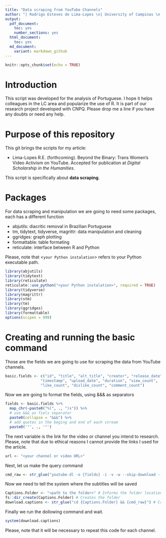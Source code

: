 ```yaml
---
title: "Data scraping from YouTube Channels"
author: "| Rodrigo Esteves de Lima-Lopes \n| University of Campinas \n| rll307@unicamp.br\n"
output: 
  pdf_document:
    toc: yes
    number_sections: yes
  html_document:
    toc: yes
  md_document:
    variant: markdown_github
---
```

  ```r
knitr::opts_chunk$set(echo = TRUE)
```

# Introduction

This script was developed for the analysis of Portuguese. I hope it helps colleagues in the LC area and popularize the use of R. It is part of our research project developed with CNPQ. Please drop me a line if you have any doubts or need any help.

# Purpose of this repository

This git brings the scripts for my article:

- Lima-Lopes R.E. (forthcoming). Beyond the Binary: Trans Women’s Video Activism on YouTube. Accepted for publication at *Digital Scholarship in the Humanities*. 

This script is specifically about **data scraping**.

# Packages

For data scraping and manipulation we are going to need some packages, each has a different function

- abjutils:  diacritic removal in Brazilian Portuguese
- tm, tidytext, tidyverse, magrittr: data manipulation and cleaning
- ggridges: graph plotting
- formattable: table formating
- reticulate: interface between R and Python

Please, note that <`your Python instalation`> refers to your Python executable path. 

```r
library(abjutils)
library(tidytext)
library(reticulate)
reticulate::use_python("<your Python instalation>", required = TRUE)
library(tidyverse)
library(magrittr)
library(stm)
library(tm)
library(ggridges)
library(formattable)
options(scipen = 999)

```

# Creating and running the basic command

Those are the fields we are going to use for scraping the data from YouTube channels.

```r
basic.fields <- c("id", "title", "alt_title", "creator", "release_date",
                "timestamp", "upload_date", "duration", "view_count",
                "like_count", "dislike_count", "comment_count")
```

Now we are going to format the fields, using &&& as separators

```r
fields <- basic.fields %>% 
  map_chr(~paste0("%(", ., ")s")) %>% 
  # use &&& as fiels separator
  paste0(collapse = "&&&") %>% 
  # add quotes in the beging and end of each stream
  paste0('"', ., '"')
```

The next variable is the link for the video or channel you intend to research. Please, note that due to ethical reasons I cannot provide the links I used for the article. 

```r
url <- "<your channel or video URL>"
```

Next, let us make the query command
```r
cmd_raw <- str_glue("youtube-dl -o {fields} -i -v -w --skip-download --write-auto-sub --sub-lang pt --sub-format vtt {url}")
```

Now we need to tell the system where the subtitles will be saved

```r
Captions.Folder <- "<path to the folder>" # Informs the folder location
fs::dir_create(Captions.Folder) # Creates the folder
download.captions <- str_glue("cd {Captions.Folder} && {cmd_raw}") # Creates the actual command
```

Finally we run the dollowing command and wait. 

```r
system(download.captions)
```

Please, note that it will be necessary to repeat this code for each channel. 












